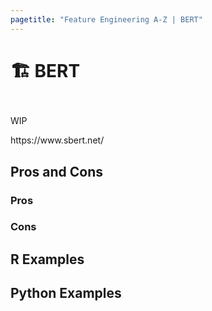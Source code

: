 ```yaml
---
pagetitle: "Feature Engineering A-Z | BERT"
---
```


# 🏗️ BERT {#sec-text-bert}

::: {style="visibility: hidden; height: 0px;"}
## BERT
:::

WIP

https://www.sbert.net/

## Pros and Cons

### Pros

### Cons

## R Examples

## Python Examples

